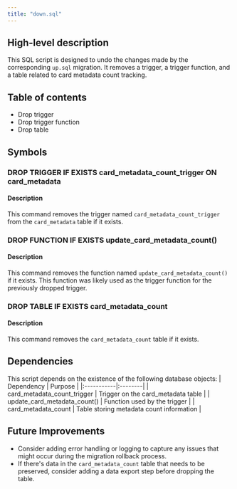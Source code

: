 ```yaml
---
title: "down.sql"
---
```


## High-level description
This SQL script is designed to undo the changes made by the corresponding `up.sql` migration. It removes a trigger, a trigger function, and a table related to card metadata count tracking.

## Table of contents
- Drop trigger
- Drop trigger function
- Drop table

## Symbols

### DROP TRIGGER IF EXISTS card_metadata_count_trigger ON card_metadata
#### Description
This command removes the trigger named `card_metadata_count_trigger` from the `card_metadata` table if it exists.

### DROP FUNCTION IF EXISTS update_card_metadata_count()
#### Description
This command removes the function named `update_card_metadata_count()` if it exists. This function was likely used as the trigger function for the previously dropped trigger.

### DROP TABLE IF EXISTS card_metadata_count
#### Description
This command removes the `card_metadata_count` table if it exists.

## Dependencies
This script depends on the existence of the following database objects:
| Dependency | Purpose |
|:-----------|:--------|
| card_metadata_count_trigger | Trigger on the card_metadata table |
| update_card_metadata_count() | Function used by the trigger |
| card_metadata_count | Table storing metadata count information |

## Future Improvements
- Consider adding error handling or logging to capture any issues that might occur during the migration rollback process.
- If there's data in the `card_metadata_count` table that needs to be preserved, consider adding a data export step before dropping the table.